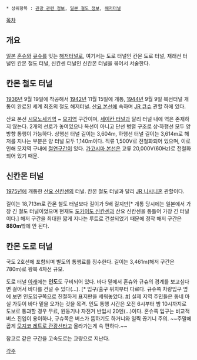  * 상위항목 : [[관광 관련 정보]], [[일본 철도 정보]], [[해저터널]]

[[목차]]

== 개요 ==
[[일본]] [[혼슈]]와 [[큐슈]]를 잇는 [[해저터널]]로, 여기서는 도로 터널인 칸몬 도로 터널, 재래선 터널인 칸몬 철도 터널, 신칸센 터널인 신칸몬 터널을 묶어서 서술한다.

== 칸몬 철도 터널 ==
{{{#!html
<iframe width="560" height="315" src="http://www.youtube.com/embed/g7D2UZ8YAtE" frameborder="0" allowfullscreen></iframe>
}}}

[[1936년]] 9월 19일에 착공해서 [[1942년]] 11월 15일에 개통, [[1944년]] 9월 9일 복선터널 개통이 완료된 세계 최초의 철도 해저터널. [[산요 본선]]에 속하며 [[JR 큐슈]] 관할 하에 있다.

산요 본선 [[시모노세키역]] ~ [[모지역]] 구간이며, [[세이칸 터널]]과 달리 터널 내에 역은 존재하지 않는다. 2개의 선로가 놓여있으나 복선이 아니고 단선 병렬 구조로 상·하행선 모두 양방향 통행이 가능하다. 상행선 터널 길이는 3,604m, 하행선 터널 길이는 3,614m로 해저를 지나는 부분은 양 터널 모두 1,140m이다. 직류 1,500V로 전철화되어 있으며, 이로 인해 모지역 구내에 [[절연구간]]이 있다. [[가고시마 본선]]은 교류 20,000V(60Hz)로 전철화되어 있기 때문.

== 신칸몬 터널 ==
[[1975년]]에 개통한 [[산요 신칸센]]의 터널. 칸몬 철도 터널과 달리 [[JR 니시니혼]] 관할이다.

길이는 18,713m로 칸몬 철도 터널보다 길이가 5배 길지만[* 개통 당시에는 일본에서 가장 긴 철도 터널이었으며 현재도 [[도카이도 신칸센]]과 산요 신칸센을 통틀어 가장 긴 터널이다.] 해저 구간을 최대한 짧게 지나는 루트로 건설되었기 때문에 정작 해저 구간은 '''880m'''밖에 안 된다.

== 칸몬 도로 터널 ==
국도 2호선에 포함되며 별도의 통행료를 징수한다. 길이는 3,461m(해저 구간은 780m)로 왕복 4차선 규모. 

도로 터널 [https://lh3.googleusercontent.com/-1yumEU96s-4/UDD-jXHKcWI/AAAAAAAAjgA/9pdQt-Qdz3Y/s500/SDC14145.JPG 아래]에는 '''인도'''도 구비되어 있다. 바다 밑에서 혼슈와 규슈의 경계를 보고싶다면 걸어서 바다를 건널 수 있다(...). [* 입구/출구 위치부터 다르다. 규슈쪽 차량입구 옆에 보면 인도입구쪽으로 친절하게 표지판을 세워놓았다. [https://lh5.googleusercontent.com/-3f45Tw2w5UY/UDD7WBWt5DI/AAAAAAAAjW4/jcKG-5Oe6Y8/s621/SDC14105.JPG #]] 실제 지역 주민들은 동네 마실 가듯이 바다 밑을 오가는 것을 목격. 인도 통행 시간은 오전 6시부터 밤 10시까지로 도보로 통과할 경우 무료, 원동기나 자전거 반입시 20엔(...)이다. 혼슈쪽 입구는 비교적 버스 진입이 용이하나, 규슈쪽은 버스가 뜸하기도 하거니와 일찍 끊기니 주의. ~~주말에 곱게 [[모지코 레트로 관광선]]타고 올라가는게 속 편하다.~~

참고로 같은 구간을 고속도로는 교량으로 지난다.

[[각주]]
